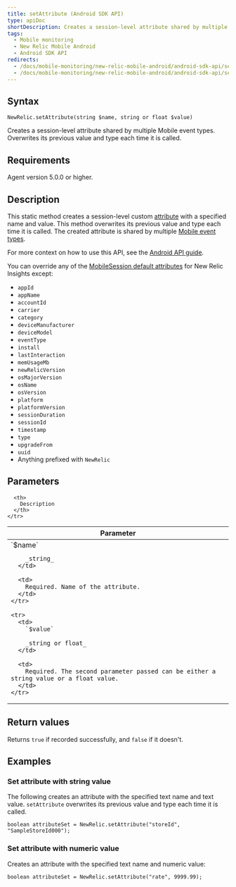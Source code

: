 ```yaml
---
title: setAttribute (Android SDK API)
type: apiDoc
shortDescription: Creates a session-level attribute shared by multiple Mobile event types. Overwrites its previous value and type each time it is called.
tags:
  - Mobile monitoring
  - New Relic Mobile Android
  - Android SDK API
redirects:
  - /docs/mobile-monitoring/new-relic-mobile-android/android-sdk-api/setattribute-android-agent-api
  - /docs/mobile-monitoring/new-relic-mobile-android/android-sdk-api/setattribute-android-sdk-api
---
```


## Syntax

```
NewRelic.setAttribute(string $name, string or float $value)
```

Creates a session-level attribute shared by multiple Mobile event types. Overwrites its previous value and type each time it is called.

## Requirements

Agent version 5.0.0 or higher.

## Description

This static method creates a session-level custom [attribute](/docs/insights/explore-data/custom-events/insert-custom-attributes-events-new-relic-mobile#attribute-definition) with a specified name and value. This method overwrites its previous value and type each time it is called. The created attribute is shared by multiple [Mobile event types](/docs/insights/insights-data-sources/default-data/mobile-events).

For more context on how to use this API, see the [Android API guide](/docs/mobile-monitoring/new-relic-mobile-android/install-configure/work-android-sdk-api#attributes-events-insights).

You can override any of the [MobileSession default attributes](/docs/insights/insights-data-sources/default-attributes/mobile-default-attributes-insights) for New Relic Insights except:

* `appId`
* `appName`
* `accountId`
* `carrier`
* `category`
* `deviceManufacturer`
* `deviceModel`
* `eventType`
* `install`
* `lastInteraction`
* `memUsageMb`
* `newRelicVersion`
* `osMajorVersion`
* `osName`
* `osVersion`
* `platform`
* `platformVersion`
* `sessionDuration`
* `sessionId`
* `timestamp`
* `type`
* `upgradeFrom`
* `uuid`
* Anything prefixed with `NewRelic`

## Parameters

<table>
  <thead>
    <tr>
      <th width="25%">
        Parameter
      </th>

      <th>
        Description
      </th>
    </tr>
  </thead>

  <tbody>
    <tr>
      <td>
        `$name`

        _string_
      </td>

      <td>
        Required. Name of the attribute.
      </td>
    </tr>

    <tr>
      <td>
        `$value`

        _string or float_
      </td>

      <td>
        Required. The second parameter passed can be either a string value or a float value.
      </td>
    </tr>
  </tbody>
</table>

## Return values

Returns `true` if recorded successfully, and `false` if it doesn't.

## Examples

### Set attribute with string value

The following creates an attribute with the specified text name and text value. `setAttribute` overwrites its previous value and type each time it is called.

```
boolean attributeSet = NewRelic.setAttribute("storeId", "SampleStoreId000");
```

### Set attribute with numeric value

Creates an attribute with the specified text name and numeric value:

```
boolean attributeSet = NewRelic.setAttribute("rate", 9999.99);
```
